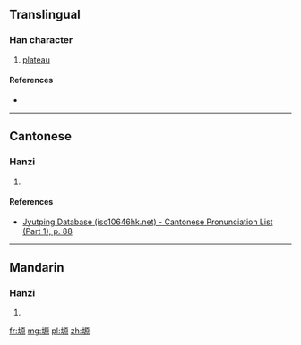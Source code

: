==Translingual==

===Han character===
{{Han char|rn=32|rad=土|as=10|sn=13|four=|canj=GMHF|ids=⿰土原}}

# [[plateau]]

====References====
* {{Han ref|kx=0236.341|hdz=10471.060|uh=586C|ud=22636}}

----

==Cantonese==

===Hanzi===
{{yue-hanzi|jyut=[[jyun4]]|y=yun4}}

# {{defn|lang=yue|sort=土10}}

====References====
* [http://www.iso10646hk.net/jp/document/download.jsp Jyutping Database (iso10646hk.net) - Cantonese Pronunciation List (Part 1), p. 88]

----

==Mandarin==

===Hanzi===
{{cmn-hanzi|pin=[[yuán]] ([[yuan2]])|wg=yüan<sup>2</sup>}}

# {{defn|lang=cmn|sort=土10}}

[[fr:塬]]
[[mg:塬]]
[[pl:塬]]
[[zh:塬]]